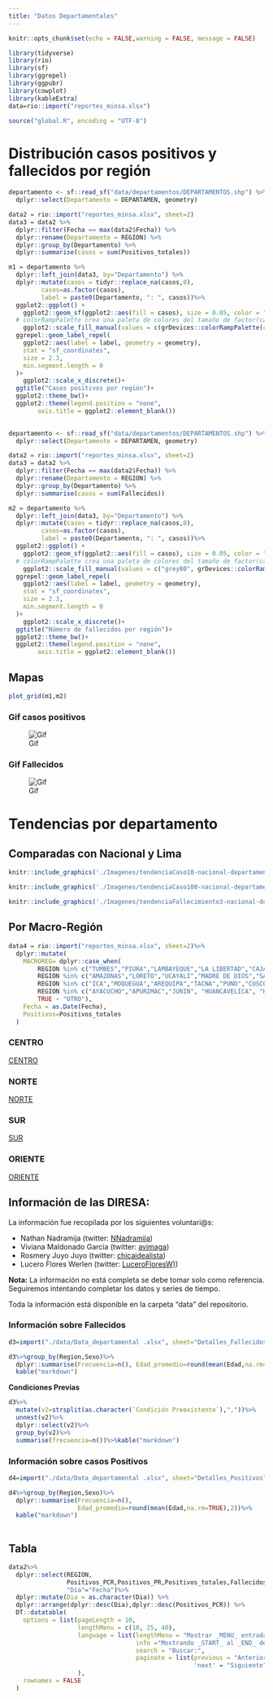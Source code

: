 ```yaml
---
title: "Datos Departamentales"
---
```


```r
knitr::opts_chunk$set(echo = FALSE,warning = FALSE, message = FALSE)
```

```r
library(tidyverse)
library(rio)
library(sf)
library(ggrepel)
library(ggpubr)
library(cowplot)
library(kableExtra)
data=rio::import("reportes_minsa.xlsx")

source("global.R", encoding = "UTF-8")
```


# Distribución casos positivos y fallecidos por región


```r
departamento <- sf::read_sf("data/departamentos/DEPARTAMENTOS.shp") %>%
  dplyr::select(Departamento = DEPARTAMEN, geometry)

data2 = rio::import("reportes_minsa.xlsx", sheet=2)
data3 = data2 %>%
  dplyr::filter(Fecha == max(data2$Fecha)) %>%
  dplyr::rename(Departamento = REGION) %>%
  dplyr::group_by(Departamento) %>%
  dplyr::summarise(casos = sum(Positivos_totales))

m1 = departamento %>%
  dplyr::left_join(data3, by="Departamento") %>%
  dplyr::mutate(casos = tidyr::replace_na(casos,0),
         casos=as.factor(casos),
         label = paste0(Departamento, ": ", casos))%>%
  ggplot2::ggplot() +
    ggplot2::geom_sf(ggplot2::aes(fill = casos), size = 0.05, color = "grey40") +
  # colorRampPalette crea una paleta de colores del tamaño de factor(casos) -1
    ggplot2::scale_fill_manual(values = c(grDevices::colorRampPalette(colors = c("#FFF5F0","#FB6A4A", "#67000D"))(length(unique(data3$casos))))) +
  ggrepel::geom_label_repel(
    ggplot2::aes(label = label, geometry = geometry),
    stat = "sf_coordinates", 
    size = 2.3,
    min.segment.length = 0
  )+
    ggplot2::scale_x_discrete()+
  ggtitle("Casos positivos por región")+
  ggplot2::theme_bw()+
  ggplot2::theme(legend.position = "none",
        axis.title = ggplot2::element_blank())
 
```


```r
departamento <- sf::read_sf("data/departamentos/DEPARTAMENTOS.shp") %>%
  dplyr::select(Departamento = DEPARTAMEN, geometry)

data2 = rio::import("reportes_minsa.xlsx", sheet=2)
data3 = data2 %>%
  dplyr::filter(Fecha == max(data2$Fecha)) %>%
  dplyr::rename(Departamento = REGION) %>%
  dplyr::group_by(Departamento) %>%
  dplyr::summarise(casos = sum(Fallecidos))

m2 = departamento %>%
  dplyr::left_join(data3, by="Departamento") %>%
  dplyr::mutate(casos = tidyr::replace_na(casos,0),
         casos=as.factor(casos),
         label = paste0(Departamento, ": ", casos))%>%
  ggplot2::ggplot() +
    ggplot2::geom_sf(ggplot2::aes(fill = casos), size = 0.05, color = "grey40") +
  # colorRampPalette crea una paleta de colores del tamaño de factor(casos) -1
    ggplot2::scale_fill_manual(values = c("grey80", grDevices::colorRampPalette(colors = c("#FFF5F0","#FB6A4A", "#67000D"))(length(unique(data3$casos)-1)))) +
  ggrepel::geom_label_repel(
    ggplot2::aes(label = label, geometry = geometry),
    stat = "sf_coordinates", 
    size = 2.3,
    min.segment.length = 0
  )+
    ggplot2::scale_x_discrete()+
  ggtitle("Número de fallecidos por región")+
  ggplot2::theme_bw()+
  ggplot2::theme(legend.position = "none",
        axis.title = ggplot2::element_blank())
```


## Mapas 

```r
plot_grid(m1,m2)
```

### Gif casos positivos 
<p align = center>
![Gif](./Imagenes/peruheatmap-es-covid-hasta-latest.gif)</p>

### Gif Fallecidos 
<p align = center>
![Gif](./Imagenes/peruheatmap-es-fallecidos-covid-hasta-latest.gif)</p>

# Tendencias por departamento

## Comparadas con Nacional y Lima

```r
knitr::include_graphics('./Imagenes/tendenciaCaso10-nacional-departamento-latest.png')
```

```r
knitr::include_graphics('./Imagenes/tendenciaCaso100-nacional-departamento-latest.png')
```

```r
knitr::include_graphics('./Imagenes/tendenciaFallecimiento3-nacional-departamento-latest.png')
```

## Por Macro-Región

```r
data4 = rio::import("reportes_minsa.xlsx", sheet=2)%>%
  dplyr::mutate(
    MACROREG= dplyr::case_when(
        REGION %in% c("TUMBES","PIURA","LAMBAYEQUE","LA LIBERTAD","CAJAMARCA","ANCASH") ~"NORTE",
        REGION %in% c("AMAZONAS","LORETO","UCAYALI","MADRE DE DIOS","SAN MARTIN") ~ "ORIENTE",
        REGION %in% c("ICA","MOQUEGUA","AREQUIPA","TACNA","PUNO","CUSCO") ~ "SUR",
        REGION %in% c("AYACUCHO","APURIMAC","JUNIN", "HUANCAVELICA", "HUANUCO", "PASCO") ~ "CENTRO",
        TRUE ~ "OTRO"),
    Fecha = as.Date(Fecha),
    Positivos=Positivos_totales
  )
```

### CENTRO 

[CENTRO](https://perucovid19.netlify.app/mr_centro)

### NORTE

[NORTE](https://perucovid19.netlify.app/mr_norte)

### SUR

[SUR](https://perucovid19.netlify.app/mr_sur)

### ORIENTE

[ORIENTE](https://perucovid19.netlify.app/mr_oriente)

## Información de las DIRESA: 

La información fue recopilada por los siguientes voluntari@s:

  - Nathan Nadramija (twitter: [NNadramija](https://twitter.com/nnnadramija))
  - Viviana Maldonado Garcia (twitter: [avimaga](https://twitter.com/avimaga))
  - Rosmery Juyo Juyo (twitter: [chicaidealista](https://twitter.com/chicaidealista))
  - Lucero Flores Werlen (twitter: [LuceroFloresW)](https://twitter.com/LuceroFloresW))

**Nota:** La información no está completa se debe tomar solo como referencia. Seguiremos intentando completar los datos y series de tiempo.  

Toda la información está disponible en la carpeta "data" del repositorio.

### Información sobre Fallecidos

```r
d3=import("./data/Data_departamental .xlsx", sheet="Detalles_Fallecidos") 

d3%>%group_by(Region,Sexo)%>%
  dplyr::summarise(Frecuencia=n(), Edad_promedio=round(mean(Edad,na.rm=TRUE),2))%>%
  kable("markdown")

```

**Condiciones Previas**

```r
d3%>%
  mutate(v2=strsplit(as.character(`Condición Preexistente`),","))%>%
  unnest(v2)%>%
  dplyr::select(v2)%>%
  group_by(v2)%>%
  summarise(frecuencia=n())%>%kable("markdown")
```


### Información sobre casos Positivos 

```r
d4=import("./data/Data_departamental .xlsx", sheet="Detalles_Positivos") 

d4%>%group_by(Region,Sexo)%>%
  dplyr::summarise(Frecuencia=n(), 
                   Edad_promedio=round(mean(Edad,na.rm=TRUE),2))%>%
  kable("markdown")
  
```


## Tabla 

```r
data2%>%
  dplyr::select(REGION,
                Positivos_PCR,Positivos_PR,Positivos_totales,Fallecidos,
                "Dia"="Fecha")%>%
  dplyr::mutate(Dia = as.character(Dia)) %>% 
  dplyr::arrange(dplyr::desc(Dia),dplyr::desc(Positivos_PCR)) %>%
  DT::datatable(
    options = list(pageLength = 10, 
                   lengthMenu = c(10, 25, 40),
                   language = list(lengthMenu = "Mostrar _MENU_ entradas",
                                   info ="Mostrando _START_ al _END_ de _TOTAL_ entradas",
                                   search = "Buscar:",
                                   paginate = list(previous = "Anterior",
                                                   'next' = "Siguiente"))
                   ),
    rownames = FALSE
  )
```


